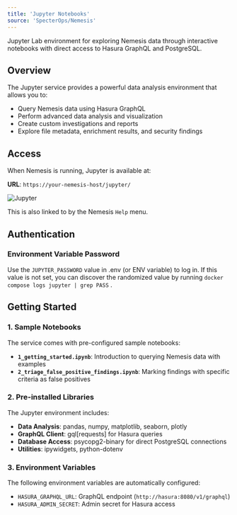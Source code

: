 ```yaml
---
title: 'Jupyter Notebooks'
source: 'SpecterOps/Nemesis'
---
```


Jupyter Lab environment for exploring Nemesis data through interactive notebooks with direct access to Hasura GraphQL and PostgreSQL.

## Overview

The Jupyter service provides a powerful data analysis environment that allows you to:

- Query Nemesis data using Hasura GraphQL
- Perform advanced data analysis and visualization
- Create custom investigations and reports
- Explore file metadata, enrichment results, and security findings

## Access

When Nemesis is running, Jupyter is available at:

**URL**: `https://your-nemesis-host/jupyter/`

![Jupyter](images/nemesis-jupyter-notebook1.png)

This is also linked to by the Nemesis `Help` menu.

## Authentication

### Environment Variable Password

Use the `JUPYTER_PASSWORD` value in .env (or ENV variable) to log in. If this value is not set, you can discover the randomized value by running `docker compose logs jupyter | grep PASS` .

## Getting Started

### 1. Sample Notebooks

The service comes with pre-configured sample notebooks:

- **`1_getting_started.ipynb`**: Introduction to querying Nemesis data with examples
- **`2_triage_false_positive_findings.ipynb`**: Marking findings with specific criteria as false positives

### 2. Pre-installed Libraries

The Jupyter environment includes:

- **Data Analysis**: pandas, numpy, matplotlib, seaborn, plotly
- **GraphQL Client**: gql[requests] for Hasura queries
- **Database Access**: psycopg2-binary for direct PostgreSQL connections
- **Utilities**: ipywidgets, python-dotenv

### 3. Environment Variables

The following environment variables are automatically configured:

- `HASURA_GRAPHQL_URL`: GraphQL endpoint (`http://hasura:8080/v1/graphql`)
- `HASURA_ADMIN_SECRET`: Admin secret for Hasura access
